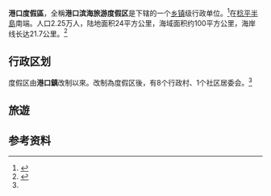 {{中国乡级行政区|44/13/23/452/000}}

'''港口度假區'''，全稱'''港口滨海旅游度假区 '''是{{PRC admin/fullname|44/13/23/452/000|3}}下辖的一个[[乡镇|乡镇]]级行政单位。<ref>{{PRC admin/ref sgc|{{PRC admin/parent|44/13/23/452/000}}}}</ref>在[[稔平半島|稔平半島]]南端。人口2.25万人，陆地面积24平方公里，海域面积约100平方公里，海岸线长达21.7公里。<ref name="2019-06-11official">{{cite news|title=区域概况|url=http://rd.huidong.gov.cn/pages/cms/hdxgk/html/news-gk-df494d8bad144908a1d0e73967e8aee2.html|date=2019-06-11|author=港口滨海旅游度假区|publisher=[[惠东县人民政府|惠东县人民政府]]官網|archiveurl=http://archive.today/zCoT4|archivedate=2020-07-07}}</ref>

== 行政区划 ==
度假区由'''港口鎮'''改制以來。改制為度假区後，有8个行政村、1个社区居委会。<ref name="2019-06-11official"/>

==旅遊==

== 参考资料 ==

{{reflist}}

{{行政区划小作品}}
{{惠东县行政区划}}